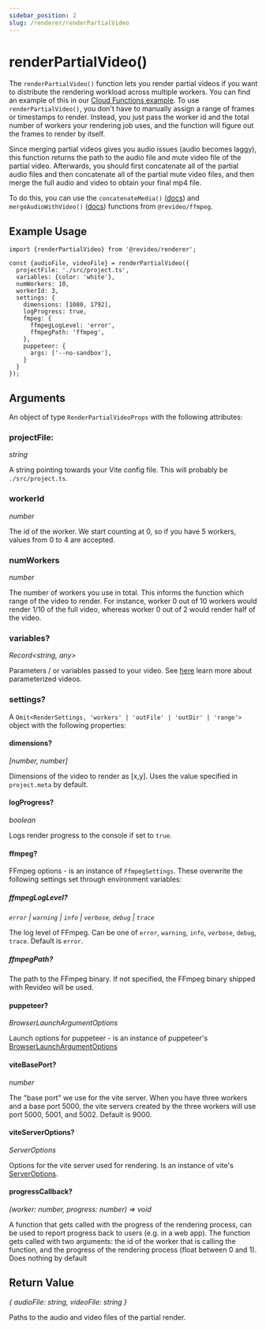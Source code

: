 ```yaml
---
sidebar_position: 2
slug: /renderer/renderPartialVideo
---
```


# renderPartialVideo()

The `renderPartialVideo()` function lets you render partial videos if you want
to distribute the rendering workload across multiple workers. You can find an
example of this in our
[Cloud Functions example](https://github.com/redotvideo/examples/tree/main/google-cloud-run-parallelized).
To use `renderPartialVideo()`, you don't have to manually assign a range of
frames or timestamps to render. Instead, you just pass the worker id and the
total number of workers your rendering job uses, and the function will figure
out the frames to render by itself.

Since merging partial videos gives you audio issues (audio becomes laggy), this
function returns the path to the audio file and mute video file of the partial
video. Afterwards, you should first concatenate all of the partial audio files
and then concatenate all of the partial mute video files, and then merge the full audio
and video to obtain your final mp4 file.

To do this, you can use the `concatenateMedia()`
([docs](/ffmpeg/concatenateMedia)) and `mergeAudioWithVideo()`
([docs](/ffmpeg/mergeAudioWithVideo)) functions from `@revideo/ffmpeg`.

## Example Usage

```tsx
import {renderPartialVideo} from '@revideo/renderer';

const {audioFile, videoFile} = renderPartialVideo({
  projectFile: './src/project.ts', 
  variables: {color: 'white'}, 
  numWorkers: 10,
  workerId: 3,
  settings: {
    dimensions: [1080, 1792],
    logProgress: true,
    fmpeg: {
      ffmpegLogLevel: 'error',
      ffmpegPath: 'ffmpeg',
    },
    puppeteer: {
      args: ['--no-sandbox'],
    }
  }
});
```

## Arguments

An object of type `RenderPartialVideoProps` with the following attributes:

### projectFile:

*string*

A string pointing towards your Vite config file. This will probably be
`./src/project.ts`.

### workerId

*number*

The id of the worker. We start counting at 0, so if you have 5 workers, values
from 0 to 4 are accepted.

### numWorkers

*number*

The number of workers you use in total. This informs the function which range of
the video to render. For instance, worker 0 out of 10 workers would render 1/10
of the full video, whereas worker 0 out of 2 would render half of the video.

### variables?

*Record<string, any>*

Parameters / or variables passed to your video. See [here](/parameterized-video)
learn more about parameterized videos.


### settings?

A `Omit<RenderSettings, 'workers' | 'outFile' | 'outDir' | 'range'>` object with the following properties:

#### dimensions?

*[number, number]*

Dimensions of the video to render as [x,y]. Uses the value specified in `project.meta` by default.

#### logProgress?

*boolean*

Logs render progress to the console if set to `true`.

#### ffmpeg?

FFmpeg options - is an instance of `FfmpegSettings`. These overwrite the following settings set
through environment variables:

##### ffmpegLogLevel?

*`error` | `warning` | `info` | `verbose`,
`debug` | `trace`*

The log level of FFmpeg. Can be one of `error`, `warning`, `info`, `verbose`,
`debug`, `trace`. Default is `error`.

##### ffmpegPath?

The path to the FFmpeg binary. If not specified, the FFmpeg binary shipped with
Revideo will be used.

#### puppeteer?

*BrowserLaunchArgumentOptions*

Launch options for puppeteer - is an instance of puppeteer's
[BrowserLaunchArgumentOptions](https://pptr.dev/api/puppeteer.browserlaunchargumentoptions/)

#### viteBasePort?

*number*

The "base port" we use for the vite server. When you have three workers and a base port 5000, the vite servers created by the three workers will use port 5000, 5001, and 5002. Default is 9000.

#### viteServerOptions?

*ServerOptions*

Options for the vite server used for rendering. Is an instance of vite's [ServerOptions](https://vitejs.dev/config/server-options).

#### progressCallback?

*(worker: number, progress: number) => void*

A function that gets called with the progress of the rendering process, can be used to report progress back to users (e.g. in a web app). The
function gets called with two arguments: the id of the worker that is calling
the function, and the progress of the rendering process (float between 0 and 1). Does nothing by default

## Return Value

*{ audioFile: string, videoFile: string }*

Paths to the audio and video files of the partial render.